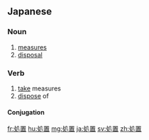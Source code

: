 ==Japanese==
{{ja-kanjitab|処|置}}

===Noun===
{{ja-noun|しょち}}

# [[measure]]s
# [[disposal]]

===Verb===
{{ja-verb-suru|しょち}}

# [[take]] measures
# [[dispose]] of

====Conjugation====
{{ja-suru|しょち}}

[[fr:処置]]
[[hu:処置]]
[[mg:処置]]
[[ja:処置]]
[[sv:処置]]
[[zh:処置]]